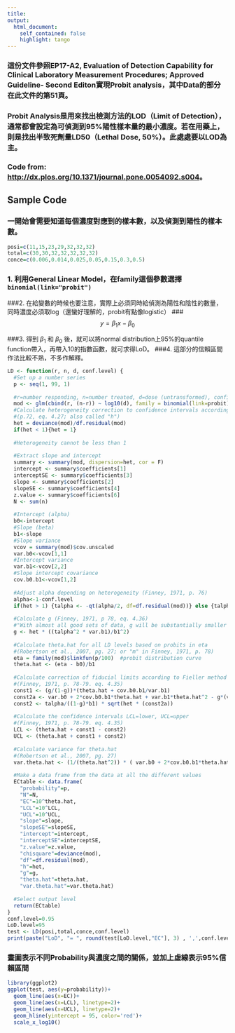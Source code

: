 ```yaml
---
title: 
output: 
  html_document:
    self_contained: false 
    highlight: tango
---
```


### 這份文件參照EP17-A2, Evaluation of Detection Capability for Clinical Laboratory Measurement Procedures; Approved Guideline- Second Editon實現Probit analysis，其中Data的部分在此文件的第51頁。

### Probit Analysis是用來找出檢測方法的LOD（Limit of Detection），通常都會設定為可偵測到95%陽性樣本量的最小濃度。若在用藥上，則是找出半致死劑量LD50（Lethal Dose, 50%）。此處處要以LOD為主。

### Code from: [http://dx.plos.org/10.1371/journal.pone.0054092.s004](http://dx.plos.org/10.1371/journal.pone.0054092.s004)。

## Sample Code

### 一開始會需要知道每個濃度對應到的樣本數，以及偵測到陽性的樣本數。

```r
posi=c(11,15,23,29,32,32,32)
total=c(30,30,32,32,32,32,32)
conce=c(0.006,0.014,0.025,0.05,0.15,0.3,0.5)

```



### 1. 利用General Linear Model，在family這個參數選擇`binomial(link="probit")`
  
###2. 在給變數的時候也要注意，實際上必須同時給偵測為陽性和陰性的數量，同時濃度必須取log（還蠻好理解的，probit有點像logistic）
###  $$ y=\beta _{1}x-\beta _{0} $$
  
###3. 得到 $\beta _{1}$ 和 $\beta _{0}$ 後，就可以將normal distribution上95%的quantile function帶入，再帶入10的指數函數，就可求得LoD。
###4. 這部分的信賴區間作法比較不熟，不多作解釋。


```r
LD <- function(r, n, d, conf.level) {
  #Set up a number series 
  p <- seq(1, 99, 1)
  
  #r=number responding, n=number treated, d=dose (untransformed), confidence interval level
  mod <- glm(cbind(r, (n-r)) ~ log10(d), family = binomial(link=probit))
  #Calculate heterogeneity correction to confidence intervals according to Finney, 1971
  #(p.72, eq. 4.27; also called "h")
  het = deviance(mod)/df.residual(mod)
  if(het < 1){het = 1} 
  
  #Heterogeneity cannot be less than 1
  
  #Extract slope and intercept
  summary <- summary(mod, dispersion=het, cor = F)
  intercept <- summary$coefficients[1]
  interceptSE <- summary$coefficients[3]
  slope <- summary$coefficients[2]
  slopeSE <- summary$coefficients[4]
  z.value <- summary$coefficients[6]
  N <- sum(n)
  
  #Intercept (alpha)
  b0<-intercept
  #Slope (beta)
  b1<-slope
  #Slope variance 
  vcov = summary(mod)$cov.unscaled
  var.b0<-vcov[1,1]
  #Intercept variance
  var.b1<-vcov[2,2]
  #Slope intercept covariance
  cov.b0.b1<-vcov[1,2]
  
  #Adjust alpha depending on heterogeneity (Finney, 1971, p. 76)
  alpha<-1-conf.level
  if(het > 1) {talpha <- -qt(alpha/2, df=df.residual(mod))} else {talpha <- -qnorm(alpha/2)}
  
  #Calculate g (Finney, 1971, p 78, eq. 4.36)  
  #"With almost all good sets of data, g will be substantially smaller than 1.0 and seldom greater than 0.4."
  g <- het * ((talpha^2 * var.b1)/b1^2)
  
  #Calculate theta.hat for all LD levels based on probits in eta 
  #(Robertson et al., 2007, pg. 27; or "m" in Finney, 1971, p. 78)
  eta = family(mod)$linkfun(p/100)  #probit distribution curve
  theta.hat <- (eta - b0)/b1
  
  #Calculate correction of fiducial limits according to Fieller method 
  #(Finney, 1971, p. 78-79. eq. 4.35) 
  const1 <- (g/(1-g))*(theta.hat + cov.b0.b1/var.b1) 
  const2a <- var.b0 + 2*cov.b0.b1*theta.hat + var.b1*theta.hat^2 - g*(var.b0 - (cov.b0.b1^2/var.b1))
  const2 <- talpha/((1-g)*b1) * sqrt(het * (const2a))
  
  #Calculate the confidence intervals LCL=lower, UCL=upper 
  #(Finney, 1971, p. 78-79. eq. 4.35) 
  LCL <- (theta.hat + const1 - const2)
  UCL <- (theta.hat + const1 + const2)
  
  #Calculate variance for theta.hat 
  #(Robertson et al., 2007, pg. 27)
  var.theta.hat <- (1/(theta.hat^2)) * ( var.b0 + 2*cov.b0.b1*theta.hat + var.b1*theta.hat^2 )
  
  #Make a data frame from the data at all the different values
  ECtable <- data.frame(
    "probability"=p,
    "N"=N,
    "EC"=10^theta.hat,
    "LCL"=10^LCL,
    "UCL"=10^UCL, 
    "slope"=slope, 
    "slopeSE"=slopeSE, 
    "intercept"=intercept, 
    "interceptSE"=interceptSE, 
    "z.value"=z.value, 
    "chisquare"=deviance(mod), 
    "df"=df.residual(mod), 
    "h"=het, 
    "g"=g,
    "theta.hat"=theta.hat,
    "var.theta.hat"=var.theta.hat)
  
  #Select output level
  return(ECtable)
}
conf.level=0.95
LoD.level=95
test <- LD(posi,total,conce,conf.level)
print(paste("LoD", "= ", round(test[LoD.level,"EC"], 3) , ',',conf.level*100, "% CI= ",round(test[LoD.level,"LCL"], 3),"-", round(test[LoD.level,"UCL"], 3)))
```

### 畫圖表示不同Probability與濃度之間的關係，並加上虛線表示95%信賴區間
```r
library(ggplot2)
ggplot(test, aes(y=probability))+
  geom_line(aes(x=EC))+
  geom_line(aes(x=LCL), linetype=2)+
  geom_line(aes(x=UCL), linetype=2)+
  geom_hline(yintercept = 95, color='red')+
  scale_x_log10()
```


